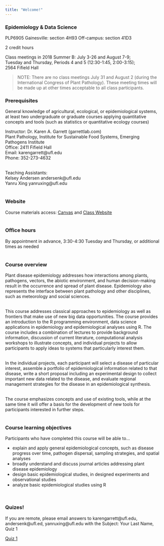 ```yaml
---
title: "Welcome!"
---
```


### Epidemiology & Data Science

PLP6905 
Gainesville: section 4H93
Off-campus: section 41D3

2 credit hours

Class meetings in 2018 Summer B: July 3-26 and August 7-9;  
Tuesday and Thursday, Periods 4 and 5 (12:30-1:45, 2:00-3:15);  
2564 Fifield Hall

>NOTE: There are no class meetings July 31 and August 2 (during the International Congress of Plant Pathology).  These meeting times will be made up at other times acceptable to all class participants.

### Prerequisites

General knowledge of agricultural, ecological, or epidemiological systems, at least two undergraduate or graduate courses applying quantitative concepts and tools (such as statistics or quantitative ecology courses)  

Instructor: Dr. Karen A. Garrett (garrettlab.com)   
Plant Pathology, Institute for Sustainable Food Systems, Emerging Pathogens Institute  
Office: 2411 Fifield Hall  
Email: karengarrett@ufl.edu  
Phone: 352-273-4632  
\  



Teaching Assistants:  
Kelsey Andersen andersenk@ufl.edu  
Yanru Xing yanruxing@ufl.edu   
\  

### Website

Course materials access: [Canvas](http://elearning.ufl.edu/) and [Class Website](kelseyandersen.github.io/Epidemiology/)  
\  


### Office hours

By appointment in advance, 3:30-4:30 Tuesday and Thursday, or additional times as needed  
\  


### Course overview  

Plant disease epidemiology addresses how interactions among plants, pathogens, vectors, the abiotic environment, and human decision-making result in the occurrence and spread of plant disease.  Epidemiology also represents the interface between plant pathology and other disciplines, such as meteorology and social sciences.  
\  
\  

This course addresses classical approaches to epidemiology as well as frontiers that make use of new big data opportunities.  The course provides an introduction to the R programming environment, data science applications in epidemiology and epidemiological analyses using R.  The course includes a combination of lectures to provide background information, discussion of current literature, computational analysis workshops to illustrate concepts, and individual projects to allow participants to apply ideas to systems that particularly interest them.  
\  
\  

In the individual projects, each participant will select a disease of particular interest, assemble a portfolio of epidemiological information related to that disease, write a short proposal including an experimental design to collect important new data related to the disease, and evaluate regional management strategies for the disease in an epidemiological synthesis.  
\ 
\  

The course emphasizes concepts and use of existing tools, while at the same time it will offer a basis for the development of new tools for participants interested in further steps.  
\  
\  


### Course learning objectives  

Participants who have completed this course will be able to…  

* explain and apply general epidemiological concepts, such as disease progress over time, pathogen dispersal, sampling strategies, and spatial analyses
* broadly understand and discuss journal articles addressing plant disease epidemiology
* design basic epidemiological studies, in designed experiments and observational studies
* analyze basic epidemiological studies using R  

\  


### Quizes!  
If you are remote, please email answers to karengarrett@ufl.edu, andersenk@ufl.ed, yanruxing@ufl.edu with the Subject: Your Last Name, Quiz 1


[Quiz 1](Quizes/Quiz1.pdf)
